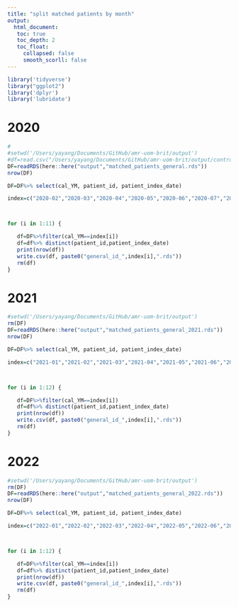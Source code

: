 ```yaml
---
title: "split matched patients by month"
output: 
  html_document:
   toc: true
   toc_depth: 2
   toc_float:
     collapsed: false
     smooth_scorll: false
---
```


```r
library('tidyverse')
library("ggplot2")
library('dplyr')
library('lubridate')
```



# 2020
```r
#
#setwd('/Users/yayang/Documents/GitHub/amr-uom-brit/output')
#df=read.csv("/Users/yayang/Documents/GitHub/amr-uom-brit/output/control_covid_infection.csv")
DF=readRDS(here::here("output","matched_patients_general.rds"))
nrow(DF)

DF=DF%>% select(cal_YM, patient_id, patient_index_date)

index=c("2020-02","2020-03","2020-04","2020-05","2020-06","2020-07","2020-08","2020-09","2020-10","2020-11","2020-12")



for (i in 1:11) {

   df=DF%>%filter(cal_YM==index[i])
   df=df%>% distinct(patient_id,patient_index_date)
   print(nrow(df))
   write.csv(df, paste0("general_id_",index[i],".rds"))
   rm(df)
}

```

# 2021
```r
#setwd('/Users/yayang/Documents/GitHub/amr-uom-brit/output')
rm(DF)
DF=readRDS(here::here("output","matched_patients_general_2021.rds"))
nrow(DF)

DF=DF%>% select(cal_YM, patient_id, patient_index_date)

index=c("2021-01","2021-02","2021-03","2021-04","2021-05","2021-06","2021-07","2021-08","2021-09","2021-10","2021-11","2021-12")



for (i in 1:12) {

   df=DF%>%filter(cal_YM==index[i])
   df=df%>% distinct(patient_id,patient_index_date)
   print(nrow(df))
   write.csv(df, paste0("general_id_",index[i],".rds"))
   rm(df)
}

```



# 2022
```r
#setwd('/Users/yayang/Documents/GitHub/amr-uom-brit/output')
rm(DF)
DF=readRDS(here::here("output","matched_patients_general_2022.rds"))
nrow(DF)

DF=DF%>% select(cal_YM, patient_id, patient_index_date)

index=c("2022-01","2022-02","2022-03","2022-04","2022-05","2022-06","2022-07","2022-08","2022-09","2022-10","2022-11","2022-12")



for (i in 1:12) {

   df=DF%>%filter(cal_YM==index[i])
   df=df%>% distinct(patient_id,patient_index_date)
   print(nrow(df))
   write.csv(df, paste0("general_id_",index[i],".rds"))
   rm(df)
}

```